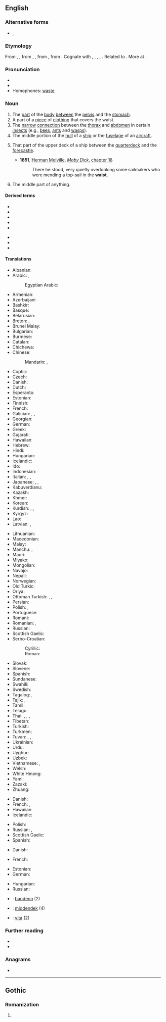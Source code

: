 ==English==

===Alternative forms===
* {{l|en|waste}}, {{l|en|wast}} {{qualifier|obsolete}}

===Etymology===
From {{der|en|enm|waste}}, {{m|enm|wast||stature, waist}}, from {{der|en|ang|*wǣst}}, {{m|ang|*wǣxt}}, from {{der|en|gem-pro|*wahstuz||growth, development, stature, build}}, from {{der|en|ine-pro|*h₂weg-|*h₂weg-s-|to multiply, increase}}. Cognate with {{cog|gmh|wahst||growth}}, {{cog|da|vækst||growth}}, {{cog|sv|växt||growth, development, size}}, {{cog|is|vöxtur||growth}}, {{cog|got|𐍅𐌰𐌷𐍃𐍄𐌿𐍃||growth}}. Related to {{cog|ang|weaxan||to grow, increase}}. More at {{l|en|wax}}.

===Pronunciation===
* {{IPA|en|/weɪst/}}
* {{rhymes|en|eɪst}}
* Homophones: [[waste]]

===Noun===
{{en-noun}}

# The [[part]] of the [[body]] [[between]] the [[pelvis]] and the [[stomach]].
# A part of a [[piece]] of [[clothing]] that covers the waist.
# The [[narrow]] [[connection]] between the [[thorax]] and [[abdomen]] in certain [[insect]]s (e.g., [[bee]]s, [[ant]]s and [[wasp]]s).
# The middle portion of the [[hull]] of a [[ship]] or the [[fuselage]] of an [[aircraft]].
# {{lb|en|nautical}} That part of the upper deck of a ship between the [[quarterdeck]] and the [[forecastle]].
#* '''1851''', [[w:Herman Melville|Herman Melville]], ''[[w:Moby Dick|Moby Dick]]'', [[s:Moby-Dick/Chapter 18|chapter 18]]
#*: There he stood, very quietly overlooking some sailmakers who were mending a top-sail in the '''waist'''.
# {{lb|en|obsolete}} The middle part of anything.
#: {{rfquotek|lang=en|Shakespeare}} <!--who used it for the middle of a musical instrument, and of a period of time-->

====Derived terms====
{{rel-top|Terms derived from ''waist''}}
* {{l|en|pantywaist}}
* {{l|en|sheer-to-waist}}
* {{l|en|waistband}}
* {{l|en|waist cincher}}
* {{l|en|waistcoat}}
{{rel-mid}}
* {{l|en|waistless}}
* {{l|en|waistline}}
* {{l|en|wasp waist}}
{{rel-bottom}}

====Translations====
{{trans-top|part of the body between the pelvis and the stomach}}
* Albanian: {{t+|sq|bel|m}}
* Arabic: {{t|ar|خَصْر|m}}, {{t|ar|وَسَط|m}}
*: Egyptian Arabic: {{t|arz|وسط|m|tr=weṣṭ|sc=Arab}}
* Armenian: {{t-needed|hy}}
* Azerbaijani: {{t+|az|bel}}
* Bashkir: {{t|ba|бил|sc=Cyrl}}
* Basque: {{t-needed|eu}}
* Belarusian: {{t|be|та́лія|f|sc=Cyrl}}
* Breton: {{t+|br|dargreiz|m}}, {{t+|br|bandenn|f}}
* Brunei Malay: {{t|kxd|pinggang}}
* Bulgarian: {{t|bg|та́лия|f|sc=Cyrl}}
* Burmese: {{t+|my|ခါး}}
* Catalan: {{t+|ca|cintura|f}}
* Chichewa: {{t|ny|chiuno}}
* Chinese:
*: Mandarin: {{t+|cmn|腰|tr=yāo|sc=Hani}}, {{t+|cmn|腰部|tr=yāobù|sc=Hani}}
* Coptic: {{t|cop|ϯⲡⲓ|f}}
* Czech: {{t+|cs|pas|m}}
* Danish: {{t|da|talje|c}}
* Dutch: {{t+|nl|middel|n}}
* Esperanto: {{t+|eo|talio}}
* Estonian: {{t|et|vöökoht}}
* Finnish: {{t+|fi|vyötärö}}
* French: {{t+|fr|taille|f}}
* Galician: {{t+|gl|cintura|f}}, {{t+|gl|van|m}}, {{t|gl|cós|m}}
* Georgian: {{t+|ka|წელი}}
* German: {{t+|de|Taille|f}}
* Greek: {{t+|el|μέση|f}}
* Gujarati: {{t+|gu|કમર}}
* Hawaiian: {{t|haw|pūhaka}}
* Hebrew: {{t+|he|מֹתֶן|tr=moten|m}}
* Hindi: {{t+|hi|कमर|f|sc=Deva}}
* Hungarian: {{t+|hu|derék}}
* Icelandic: {{t+|is|mitti|n}}
* Ido: {{t+|io|tayo}}
* Indonesian: {{t+|id|pinggang}}
* Italian: {{t+|it|vita|f}}, {{t+|it|cintura|f}}, {{t+|it|cintola|f}}
* Japanese: {{t|ja|胴のくびれ|tr=どうのくびれ, dō no kubire}}, {{t+|ja|腰部|tr=ようぶ, yōbu}}, {{t|ja|胴回り|tr=どうまわり, dōmawari}}
* Kabuverdianu: {{t|kea|sintura}}
* Kazakh: {{t|kk|бел|sc=Cyrl}}
* Khmer: {{t+|km|ចង្កេះ}}
* Korean: {{t+|ko|허리}}
* Kurdish: {{t+|ku|navteng|f}}, {{t+|ku|newq|f}}, {{t+|ku|که‌مه‌ر|sc=ku-Arab}}
* Kyrgyz: {{t+|ky|бел}}
* Lao: {{t+|lo|ແອວ}}
* Latvian: {{t|lv|viduklis|m}}, {{t|lv|jostasvieta|f}}
{{trans-mid}}
* Lithuanian: {{t|lt|juosmuo}}
* Macedonian: {{t|mk|појас|m}}
* Malay: {{t|ms|pinggang}}
* Manchu: {{t|mnc||tr=dara}}, {{t|mnc||tr=darama}}
* Maori: {{t-needed|mi}}
* Miyako: {{t|mvi|ヨーラ|tr=jōra}}
* Mongolian: {{t+|mn|бэлхүүс|sc=Cyrl}}
* Navajo: {{t|nv|anííʼ}}
* Nepali: {{t-needed|ne}}
* Norwegian: {{t|no|midje}}
* Old Turkic: {{t|otk|𐰋𐰃𐰠|tr=bél}}
* Oriya: {{t-needed|or}}
* Ottoman Turkish: {{t|ota|بل|tr=bel|sc=ota-Arab}}, {{t|ota|بیل|tr=bîl|sc=ota-Arab}}, {{t|ota|كمر|tr=kemer|sc=ota-Arab}}
* Persian: {{t+|fa|کمر|tr=kamar|sc=fa-Arab}}
* Polish: {{t+|pl|talia|f}}, {{t+|pl|pas|m}}
* Portuguese: {{t+|pt|cintura|f}}
* Romani: {{t|rom|mashkar|m}}
* Romanian: {{t+|ro|mijloc}}, {{t+|ro|talie}}
* Russian: {{t+|ru|та́лия|f}}
* Scottish Gaelic: {{t|gd|meadhan|m}}
* Serbo-Croatian:
*: Cyrillic: {{t|sh|по̏ја̄с|m}}
*: Roman: {{t+|sh|pȍjās|m}}
* Slovak: {{t|sk|pás|m}}
* Slovene: {{t+|sl|pas|m}}
* Spanish: {{t+|es|cintura|f}}
* Sundanese: {{t|su|angkeng}}
* Swahili: {{t+|sw|kiuno}}
* Swedish: {{t+|sv|midja}}
* Tagalog: {{t+|tl|baywang}}, {{t+|tl|bewang}}
* Tajik: {{t+|tg|камар}}, {{t+|tg|миён}}
* Tamil: {{t+|ta|இடுப்பு|sc=Taml}}
* Telugu: {{t+|te|నడుము}}
* Thai: {{t+|th|เอว}}, {{t+|th|สะเอว}}, {{t+|th|กะเอว}}, {{t|th|บั้นเอว}}
* Tibetan: {{t-needed|bo}}
* Turkish: {{t+|tr|bel}}
* Turkmen: {{t+|tk|bil}}
* Tuvan: {{t|tyv|бел кежик}}, {{t|tyv|бел кеш}}, {{t|tyv|бел кежи}}
* Ukrainian: {{t|uk|та́лія|f|sc=Cyrl}}
* Urdu: {{t|ur|کمر|f|tr=kamar|sc=ur-Arab}}
* Uyghur: {{t|ug|بەل}}
* Uzbek: {{t+|uz|bel}}
* Vietnamese: {{t+|vi|eo}}, {{t+|vi|eo lưng}}
* Welsh: {{t|cy|gwasg|m}}
* White Hmong: {{t-needed|mww}}
* Yami: {{t|tao|kawakan}}
* Zazaki: {{t|zza|mér}}
* Zhuang: {{t|za|hwet}}
{{trans-bottom}}

{{trans-top|a part of a piece of clothing that covers the waist}}
* Danish: {{t|da|talje|c}}
* French: {{t+|fr|taille|f}}, {{t+|fr|ceinture|f}}
* Hawaiian: {{t|haw|pākana}}
* Icelandic: {{t+|is|mitti|n}}
{{trans-mid}}
* Polish: {{t+|pl|pas|m}}
* Russian: {{t+|ru|по́яс|m|sc=Cyrl}}, {{t+|ru|лиф|m|sc=Cyrl}} {{qualifier|bodice}}
* Scottish Gaelic: {{t|gd|meadhan|m}}
* Spanish: {{t+|es|cintura|f}}
{{trans-bottom}}

{{trans-top|the narrow connection between the thorax and abdomen in certain insects}}
* Danish: {{t|da|hvepsetalje|c}}
{{trans-mid}}
* French: {{t+|fr|taille|f}}
{{trans-bottom}}

{{trans-top|the middle portion of the hull of a ship or the fuselage of an aircraft}}
* Estonian: {{t|et|kesktekk}}
* German: {{t+|de|Rumpf|m}}
{{trans-mid}}
* Hungarian: {{t+|hu|törzs}}
* Russian: {{t+|ru|шкафу́т|m}}
{{trans-bottom}}

{{checktrans-top}}
* {{ttbc|br}}: [[bandenn]] {{g|f}} (2)
* {{ttbc|nl}}: [[middendek]] {{g|n}} (4)
{{trans-mid}}
* {{ttbc|it}}: [[vita#Italian|vita]] {{g|f}} (2)
{{trans-bottom}}

===Further reading===
* {{projectlink|1911|Waist}}
* {{projectlink|Wikipedia|Waist (disambiguation)|Waist}}

===Anagrams===
* {{anagrams|en|a=aistw|Swati|Waits|waits}}

----

==Gothic==

===Romanization===
{{got-rom}}

# {{romanization of|got|𐍅𐌰𐌹𐍃𐍄}}